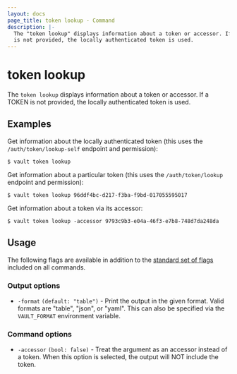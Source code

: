 ```yaml
---
layout: docs
page_title: token lookup - Command
description: |-
  The "token lookup" displays information about a token or accessor. If a TOKEN
  is not provided, the locally authenticated token is used.
---
```


# token lookup

The `token lookup` displays information about a token or accessor. If a TOKEN is
not provided, the locally authenticated token is used.

## Examples

Get information about the locally authenticated token (this uses the
`/auth/token/lookup-self` endpoint and permission):

```shell-session
$ vault token lookup
```

Get information about a particular token (this uses the `/auth/token/lookup`
endpoint and permission):

```shell-session
$ vault token lookup 96ddf4bc-d217-f3ba-f9bd-017055595017
```

Get information about a token via its accessor:

```shell-session
$ vault token lookup -accessor 9793c9b3-e04a-46f3-e7b8-748d7da248da
```

## Usage

The following flags are available in addition to the [standard set of
flags](/docs/commands) included on all commands.

### Output options

- `-format` `(default: "table")` - Print the output in the given format. Valid
  formats are "table", "json", or "yaml". This can also be specified via the
  `VAULT_FORMAT` environment variable.

### Command options

- `-accessor` `(bool: false)` - Treat the argument as an accessor instead of a
  token. When this option is selected, the output will NOT include the token.
